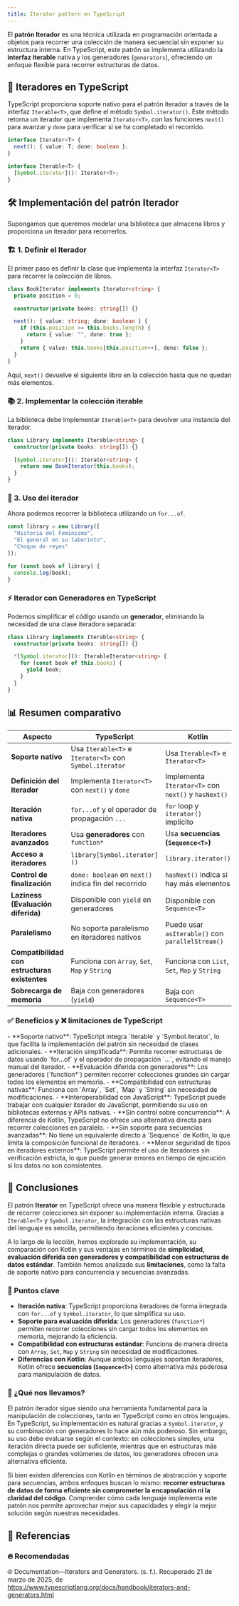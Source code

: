```yaml
---
title: Iterator pattern en TypeScript
---
```


<ReadingTime />
<GitHubRepoLink user="r8vnhill" repo="  " />

El **patrón Iterador** es una técnica utilizada en programación orientada a objetos para recorrer una colección de manera secuencial sin exponer su estructura interna. En TypeScript, este patrón se implementa utilizando la **interfaz iterable** nativa y los generadores (`generators`), ofreciendo un enfoque flexible para recorrer estructuras de datos.  

## 📌 Iteradores en TypeScript

TypeScript proporciona soporte nativo para el patrón iterador a través de la interfaz `Iterable<T>`, que define el método `Symbol.iterator()`. Este método retorna un iterador que implementa `Iterator<T>`, con las funciones `next()` para avanzar y `done` para verificar si se ha completado el recorrido.  

```typescript showLineNumbers
interface Iterator<T> {
  next(): { value: T; done: boolean };
}

interface Iterable<T> {
  [Symbol.iterator](): Iterator<T>;
}
```

## 🛠️ Implementación del patrón Iterador

Supongamos que queremos modelar una biblioteca que almacena libros y proporciona un iterador para recorrerlos.  

### 🏗️ 1. Definir el Iterador

El primer paso es definir la clase que implementa la interfaz `Iterator<T>` para recorrer la colección de libros.  

```typescript showLineNumbers
class BookIterator implements Iterator<string> {
  private position = 0;

  constructor(private books: string[]) {}

  next(): { value: string; done: boolean } {
    if (this.position >= this.books.length) {
      return { value: "", done: true };
    }
    return { value: this.books[this.position++], done: false };
  }
}
```

Aquí, `next()` devuelve el siguiente libro en la colección hasta que no quedan más elementos.  

### 📚 2. Implementar la colección iterable

La biblioteca debe implementar `Iterable<T>` para devolver una instancia del iterador.  

```typescript showLineNumbers
class Library implements Iterable<string> {
  constructor(private books: string[]) {}

  [Symbol.iterator](): Iterator<string> {
    return new BookIterator(this.books);
  }
}
```

### 🔄 3. Uso del iterador

Ahora podemos recorrer la biblioteca utilizando un `for...of`.  

```typescript showLineNumbers
const library = new Library([
  "Historia del Feminismo",
  "El general en su laberinto",
  "Choque de reyes"
]);

for (const book of library) {
  console.log(book);
}
```

### ⚡ Iterador con Generadores en TypeScript

Podemos simplificar el código usando un **generador**, eliminando la necesidad de una clase iteradora separada:  

```typescript showLineNumbers
class Library implements Iterable<string> {
  constructor(private books: string[]) {}

  *[Symbol.iterator](): IterableIterator<string> {
    for (const book of this.books) {
      yield book;
    }
  }
}
```

## 📊 Resumen comparativo

| **Aspecto**                 | **TypeScript**                                           | **Kotlin**                                   |
|-----------------------------|---------------------------------------------------------|----------------------------------------------|
| **Soporte nativo**          | Usa `Iterable<T>` e `Iterator<T>` con `Symbol.iterator` | Usa `Iterable<T>` e `Iterator<T>`           |
| **Definición del iterador** | Implementa `Iterator<T>` con `next()` y `done`         | Implementa `Iterator<T>` con `next()` y `hasNext()` |
| **Iteración nativa**        | `for...of` y el operador de propagación `...`         | `for` loop y `iterator()` implícito         |
| **Iteradores avanzados**    | Usa **generadores** con `function*`                    | Usa **secuencias (`Sequence<T>`)**          |
| **Acceso a iteradores**     | `library[Symbol.iterator]()`                           | `library.iterator()`                         |
| **Control de finalización** | `done: boolean` en `next()` indica fin del recorrido  | `hasNext()` indica si hay más elementos     |
| **Laziness (Evaluación diferida)** | Disponible con `yield` en generadores         | Disponible con `Sequence<T>`                |
| **Paralelismo**             | No soporta paralelismo en iteradores nativos           | Puede usar `asIterable()` con `parallelStream()` |
| **Compatibilidad con estructuras existentes** | Funciona con `Array`, `Set`, `Map` y `String` | Funciona con `List`, `Set`, `Map` y `String` |
| **Sobrecarga de memoria**   | Baja con generadores (`yield`)                         | Baja con `Sequence<T>`                      |

### ✅ Beneficios y ❌ limitaciones de TypeScript

<ProCons>
    <Pros>
        - **Soporte nativo**: TypeScript integra `Iterable<T>` y `Symbol.iterator`, lo que facilita la implementación del patrón sin necesidad de clases adicionales.
        - **Iteración simplificada**: Permite recorrer estructuras de datos usando `for...of` y el operador de propagación `...`, evitando el manejo manual del iterador.
        - **Evaluación diferida con generadores**: Los generadores (`function*`) permiten recorrer colecciones grandes sin cargar todos los elementos en memoria.
        - **Compatibilidad con estructuras nativas**: Funciona con `Array`, `Set`, `Map` y `String` sin necesidad de modificaciones.
        - **Interoperabilidad con JavaScript**: TypeScript puede trabajar con cualquier iterador de JavaScript, permitiendo su uso en bibliotecas externas y APIs nativas.
    </Pros>
    <Cons>
        - **Sin control sobre concurrencia**: A diferencia de Kotlin, TypeScript no ofrece una alternativa directa para recorrer colecciones en paralelo.
        - **Sin soporte para secuencias avanzadas**: No tiene un equivalente directo a `Sequence<T>` de Kotlin, lo que limita la composición funcional de iteradores.
        - **Menor seguridad de tipos en iteradores externos**: TypeScript permite el uso de iteradores sin verificación estricta, lo que puede generar errores en tiempo de ejecución si los datos no son consistentes.
    </Cons>
</ProCons>

## 🎯 Conclusiones

El patrón **Iterator** en TypeScript ofrece una manera flexible y estructurada de recorrer colecciones sin exponer su implementación interna. Gracias a `Iterable<T>` y `Symbol.iterator`, la integración con las estructuras nativas del lenguaje es sencilla, permitiendo iteraciones eficientes y concisas.

A lo largo de la lección, hemos explorado su implementación, su comparación con Kotlin y sus ventajas en términos de **simplicidad, evaluación diferida con generadores y compatibilidad con estructuras de datos estándar**. También hemos analizado sus **limitaciones**, como la falta de soporte nativo para concurrencia y secuencias avanzadas.

### 🔑 Puntos clave

- **Iteración nativa**: TypeScript proporciona iteradores de forma integrada con `for...of` y `Symbol.iterator`, lo que simplifica su uso.
- **Soporte para evaluación diferida**: Los generadores (`function*`) permiten recorrer colecciones sin cargar todos los elementos en memoria, mejorando la eficiencia.
- **Compatibilidad con estructuras estándar**: Funciona de manera directa con `Array`, `Set`, `Map` y `String` sin necesidad de modificaciones.
- **Diferencias con Kotlin**: Aunque ambos lenguajes soportan iteradores, Kotlin ofrece **secuencias (`Sequence<T>`)** como alternativa más poderosa para manipulación de datos.

### 🧰 ¿Qué nos llevamos?

El patrón iterador sigue siendo una herramienta fundamental para la manipulación de colecciones, tanto en TypeScript como en otros lenguajes. En TypeScript, su implementación es natural gracias a `Symbol.iterator`, y su combinación con generadores lo hace aún más poderoso. Sin embargo, su uso debe evaluarse según el contexto: en colecciones simples, una iteración directa puede ser suficiente, mientras que en estructuras más complejas o grandes volúmenes de datos, los generadores ofrecen una alternativa eficiente.

Si bien existen diferencias con Kotlin en términos de abstracción y soporte para secuencias, ambos enfoques buscan lo mismo: **recorrer estructuras de datos de forma eficiente sin comprometer la encapsulación ni la claridad del código**. Comprender cómo cada lenguaje implementa este patrón nos permite aprovechar mejor sus capacidades y elegir la mejor solución según nuestras necesidades.

## 📖 Referencias

### 🔥 Recomendadas

🌐 Documentation—Iterators and Generators. (s. f.). Recuperado 21 de marzo de 2025, de https://www.typescriptlang.org/docs/handbook/iterators-and-generators.html
